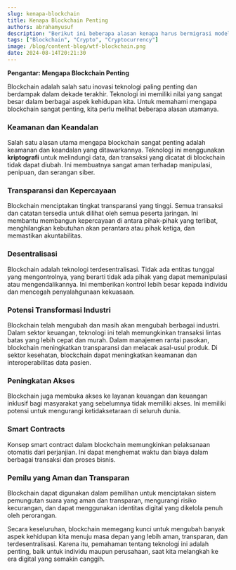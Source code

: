 ```yaml
---
slug: kenapa-blockchain
title: Kenapa Blockchain Penting
authors: abrahamyusuf
description: "Berikut ini beberapa alasan kenapa harus bermigrasi model bisnis ke Blockchain dan alasan kenapa Blockchain Penting"
tags: ["Blockchain", "Crypto", "Cryptocurrency"]
image: /blog/content-blog/wtf-blockchain.png
date: 2024-08-14T20:21:30
---
```



**Pengantar: Mengapa Blockchain Penting**

Blockchain adalah salah satu inovasi teknologi paling penting dan berdampak dalam dekade terakhir. Teknologi ini memiliki nilai yang sangat besar dalam berbagai aspek kehidupan kita. Untuk memahami mengapa blockchain sangat penting, kita perlu melihat beberapa alasan utamanya.

### Keamanan dan Keandalan

Salah satu alasan utama mengapa blockchain sangat penting adalah keamanan dan keandalan yang ditawarkannya. Teknologi ini menggunakan **kriptografi** untuk melindungi data, dan transaksi yang dicatat di blockchain tidak dapat diubah. Ini membuatnya sangat aman terhadap manipulasi, penipuan, dan serangan siber.

### Transparansi dan Kepercayaan

Blockchain menciptakan tingkat transparansi yang tinggi. Semua transaksi dan catatan tersedia untuk dilihat oleh semua peserta jaringan. Ini membantu membangun kepercayaan di antara pihak-pihak yang terlibat, menghilangkan kebutuhan akan perantara atau pihak ketiga, dan memastikan akuntabilitas.

### Desentralisasi

Blockchain adalah teknologi terdesentralisasi. Tidak ada entitas tunggal yang mengontrolnya, yang berarti tidak ada pihak yang dapat memanipulasi atau mengendalikannya. Ini memberikan kontrol lebih besar kepada individu dan mencegah penyalahgunaan kekuasaan.

### Potensi Transformasi Industri

Blockchain telah mengubah dan masih akan mengubah berbagai industri. Dalam sektor keuangan, teknologi ini telah memungkinkan transaksi lintas batas yang lebih cepat dan murah. Dalam manajemen rantai pasokan, blockchain meningkatkan transparansi dan melacak asal-usul produk. Di sektor kesehatan, blockchain dapat meningkatkan keamanan dan interoperabilitas data pasien.

### Peningkatan Akses

Blockchain juga membuka akses ke layanan keuangan dan keuangan inklusif bagi masyarakat yang sebelumnya tidak memiliki akses. Ini memiliki potensi untuk mengurangi ketidaksetaraan di seluruh dunia.

### Smart Contracts

Konsep smart contract dalam blockchain memungkinkan pelaksanaan otomatis dari perjanjian. Ini dapat menghemat waktu dan biaya dalam berbagai transaksi dan proses bisnis.

### Pemilu yang Aman dan Transparan

Blockchain dapat digunakan dalam pemilihan untuk menciptakan sistem pemungutan suara yang aman dan transparan, mengurangi risiko kecurangan, dan dapat menggunakan identitas digital yang dikelola penuh oleh perorangan.

Secara keseluruhan, blockchain memegang kunci untuk mengubah banyak aspek kehidupan kita menuju masa depan yang lebih aman, transparan, dan terdesentralisasi. Karena itu, pemahaman tentang teknologi ini adalah penting, baik untuk individu maupun perusahaan, saat kita melangkah ke era digital yang semakin canggih.